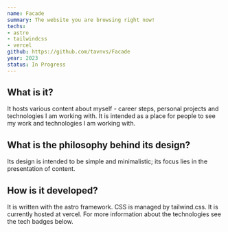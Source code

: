 ```yaml
---
name: Facade
summary: The website you are browsing right now!
techs:
- astro
- tailwindcss
- vercel
github: https://github.com/tavnvs/Facade
year: 2023
status: In Progress
---
```

## What is it?
It hosts various content about myself - career steps, personal projects and technologies I am working with. It is intended as a place for people to see my work and technologies I am working with.

## What is the philosophy behind its design?
Its design is intended to be simple and minimalistic; its focus lies in the presentation of content.

## How is it developed?
It is written with the astro framework. CSS is managed by tailwind.css. It is currently hosted at vercel. For more information about the technologies see the tech badges below.
